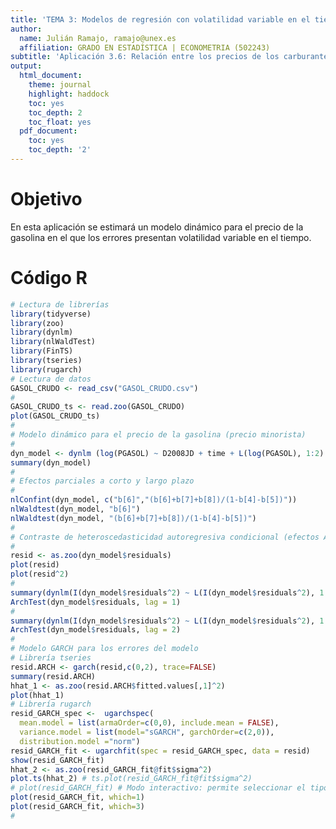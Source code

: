 ```yaml
---
title: 'TEMA 3: Modelos de regresión con volatilidad variable en el tiempo'
author:
  name: Julián Ramajo, ramajo@unex.es
  affiliation: GRADO EN ESTADÍSTICA | ECONOMETRIA (502243)
subtitle: 'Aplicación 3.6: Relación entre los precios de los carburantes y el precio del petroleo'
output:
  html_document:
    theme: journal
    highlight: haddock
    toc: yes
    toc_depth: 2
    toc_float: yes
  pdf_document:
    toc: yes
    toc_depth: '2'
---
```


# Objetivo

En esta aplicación se estimará un modelo dinámico para el precio de la gasolina en el que los errores presentan volatilidad variable en el tiempo.

# Código R

```r
# Lectura de librerías
library(tidyverse)
library(zoo)
library(dynlm)
library(nlWaldTest)
library(FinTS)
library(tseries)
library(rugarch)
# Lectura de datos
GASOL_CRUDO <- read_csv("GASOL_CRUDO.csv")
#
GASOL_CRUDO_ts <- read.zoo(GASOL_CRUDO)
plot(GASOL_CRUDO_ts)
#
# Modelo dinámico para el precio de la gasolina (precio minorista)
#
dyn_model <- dynlm (log(PGASOL) ~ D2008JD + time + L(log(PGASOL), 1:2) + L(log(PCRUDO),0:2), data=GASOL_CRUDO_ts)
summary(dyn_model)
#
# Efectos parciales a corto y largo plazo
#
nlConfint(dyn_model, c("b[6]","(b[6]+b[7]+b[8])/(1-b[4]-b[5])"))
nlWaldtest(dyn_model, "b[6]")
nlWaldtest(dyn_model, "(b[6]+b[7]+b[8])/(1-b[4]-b[5])")
#
# Contraste de heteroscedasticidad autoregresiva condicional (efectos ARCH)
#
resid <- as.zoo(dyn_model$residuals)
plot(resid)
plot(resid^2)
#
summary(dynlm(I(dyn_model$residuals^2) ~ L(I(dyn_model$residuals^2), 1:1)))
ArchTest(dyn_model$residuals, lag = 1)
#
summary(dynlm(I(dyn_model$residuals^2) ~ L(I(dyn_model$residuals^2), 1:2)))
ArchTest(dyn_model$residuals, lag = 2)
#
# Modelo GARCH para los errores del modelo
# Librería tseries
resid.ARCH <- garch(resid,c(0,2), trace=FALSE)
summary(resid.ARCH)
hhat_1 <- as.zoo(resid.ARCH$fitted.values[,1]^2)
plot(hhat_1)
# Librería rugarch
resid_GARCH_spec <-  ugarchspec(
  mean.model = list(armaOrder=c(0,0), include.mean = FALSE),
  variance.model = list(model="sGARCH", garchOrder=c(2,0)),
  distribution.model ="norm")
resid_GARCH_fit <- ugarchfit(spec = resid_GARCH_spec, data = resid)
show(resid_GARCH_fit)
hhat_2 <- as.zoo(resid_GARCH_fit@fit$sigma^2)
plot.ts(hhat_2) # ts.plot(resid_GARCH_fit@fit$sigma^2)
# plot(resid_GARCH_fit) # Modo interactivo: permite seleccionar el tipo de gráfica
plot(resid_GARCH_fit, which=1)
plot(resid_GARCH_fit, which=3)
#
```

